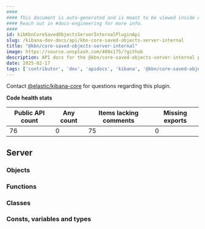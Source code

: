 ```yaml
---
####
#### This document is auto-generated and is meant to be viewed inside our experimental, new docs system.
#### Reach out in #docs-engineering for more info.
####
id: kibKbnCoreSavedObjectsServerInternalPluginApi
slug: /kibana-dev-docs/api/kbn-core-saved-objects-server-internal
title: "@kbn/core-saved-objects-server-internal"
image: https://source.unsplash.com/400x175/?github
description: API docs for the @kbn/core-saved-objects-server-internal plugin
date: 2025-02-17
tags: ['contributor', 'dev', 'apidocs', 'kibana', '@kbn/core-saved-objects-server-internal']
---
```




Contact [@elastic/kibana-core](https://github.com/orgs/elastic/teams/kibana-core) for questions regarding this plugin.

**Code health stats**

| Public API count  | Any count | Items lacking comments | Missing exports |
|-------------------|-----------|------------------------|-----------------|
| 76 | 0 | 75 | 0 |

## Server

### Objects
<DocDefinitionList data={kbnCoreSavedObjectsServerInternalObj.server.objects}/>

### Functions
<DocDefinitionList data={kbnCoreSavedObjectsServerInternalObj.server.functions}/>

### Classes
<DocDefinitionList data={kbnCoreSavedObjectsServerInternalObj.server.classes}/>

### Consts, variables and types
<DocDefinitionList data={kbnCoreSavedObjectsServerInternalObj.server.misc}/>

